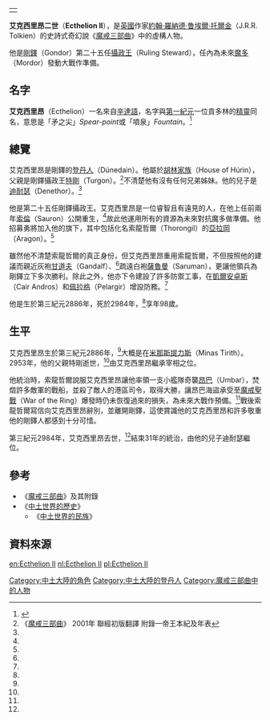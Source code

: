 {|align=right
|-
|{{Tolkienchar |
image_character = |
image_caption = |
Book(s) = 《[[魔戒三部曲|魔戒三部曲]]》<br/>《[[中土世界的歷史|中土世界的歷史]]》 |
character_name = 艾克西里昂二世 |
character_alias = |
character_title = [[剛鐸攝政王|剛鐸攝政王]] |
character_race = [[人類_(中土大陸)|人類]] [[登丹人|登丹人]] |
character_culture = [[胡林家族|胡林家族]] |
character_gender = 男性|
character_realm = [[剛鐸|剛鐸]] |
character_sub_realm = |
character_lifespan = 第三紀元2886年 - [[第三紀元|第三紀元]]2984年<ref name=autogenerated1>《中土世界的歷史》 Vol.12《中土世界的民族》 "The Heir of Elendil"</ref> |
character_weapon = | 
}}
|}
'''艾克西里昂二世'''（'''Ecthelion II'''），是[[英國|英國]]作家[[約翰·羅納德·鲁埃爾·托爾金|約翰·羅納德·鲁埃爾·托爾金]]（J.R.R. Tolkien）的史詩式奇幻說《[[魔戒三部曲|魔戒三部曲]]》中的虛構人物。

他是[[剛鐸|剛鐸]]（Gondor）第二十五任[[剛鐸攝政王|攝政王]]（Ruling Steward），任內為未來[[魔多|魔多]]（Mordor）發動大戰作準備。

==名字==
'''艾克西里昂'''（Ecthelion）一名來自[[辛達語|辛達語]]，名字與[[第一紀元|第一紀元]]一位貢多林的[[艾克希里昂|精靈]]同名，意思是「矛之尖」''Spear-point''或「噴泉」''Fountain''。<ref>{{Cite web |url=http://www.glyphweb.com/arda/e/ecthelionii.html |title=Encyclopedia of Arda: Ecthelion II |access-date=2011-10-27 |archive-date=2021-01-26 |archive-url=https://web.archive.org/web/20210126055553/http://www.glyphweb.com/arda/e/ecthelionii.html |dead-url=no }}</ref>

==總覽==
艾克西里昂是剛鐸的[[登丹人|登丹人]]（Dúnedain）。他屬於[[胡林家族|胡林家族]]（House of Húrin），父親是剛鐸攝政王[[特剛_(剛鐸宰相)|特剛]]（Turgon）。<ref name=autogenerated2>《[[魔戒三部曲|魔戒三部曲]]》 2001年 聯經初版翻譯 附錄一帝王本紀及年表</ref>不清楚他有沒有任何兄弟姊妹。他的兒子是[[迪耐瑟二世|迪耐瑟]]（Denethor）。<ref name=autogenerated2 />

他是第二十五任剛鐸攝政王。艾克西里昂是一位睿智且有遠見的人，在他上任前兩年[[索倫|索倫]]（Sauron）公開重生，<ref name=autogenerated1 />故此他運用所有的資源為未來對抗魔多做準備。他招募勇將加入他的旗下，其中包括化名索龍哲爾（Thorongil）的[[亞拉岡_(魔戒)|亞拉岡]]（Aragon）。<ref name=autogenerated2 />

雖然他不清楚索龍哲爾的真正身份，但艾克西里昂重用索龍哲爾，不但按照他的建議而親近灰袍[[甘道夫|甘道夫]]（Gandalf）、<ref name=autogenerated2 />疏遠白袍[[薩魯曼|薩魯曼]]（Saruman），更讓他領兵為剛鐸立下多次勝利。除此之外，他亦下令建設了許多防禦工事，在[[凱爾安卓斯|凱爾安卓斯]]（Cair Andros）和[[佩拉格|佩拉格]]（Pelargir）增設防務。<ref name=autogenerated1 />

他是生於第三紀元2886年，死於2984年，<ref name=autogenerated1 />享年98歲。

==生平==
艾克西里昂生於第三紀元2886年，<ref name=autogenerated1 />大概是在[[米那斯提力斯|米那斯提力斯]]（Minas Tirith）。2953年，他的父親特剛逝世，<ref name=autogenerated2 />由艾克西里昂繼承宰相之位。

他統治時，索龍哲爾說服艾克西里昂讓他率領一支小艦隊奇襲[[昂巴|昂巴]]（Umbar），焚燬許多敵軍的戰船，並殺了敵人的港區司令，取得大勝，讓昂巴海盜承受至[[魔戒聖戰|魔戒聖戰]]（War of the Ring）爆發時仍未恢復過來的損失，為未來大戰作預備。<ref name=autogenerated2 />戰後索龍哲爾寫信向艾克西里昂辭別，並離開剛鐸，這使賞識他的艾克西里昂和許多敬重他的剛鐸人都感到十分可惜。

第三紀元2984年，艾克西里昂去世，<ref name=autogenerated1 />結束31年的統治，由他的兒子迪耐瑟繼位。

==參考==
*《[[魔戒三部曲|魔戒三部曲]]》及其附錄
*《[[中土世界的歷史|中土世界的歷史]]》
**《[[中土世界的民族|中土世界的民族]]》

==資料來源==
{{reflist}}

{{剛鐸宰相及攝政王|[[特剛_(剛鐸宰相)|特剛]]|[[迪耐瑟二世|迪耐瑟二世]]|}}

[[Category:中土大陸的角色|Category:中土大陸的角色]]
[[Category:中土大陸的登丹人|Category:中土大陸的登丹人]]
[[Category:魔戒三部曲中的人物|Category:魔戒三部曲中的人物]]

[[en:Ecthelion_II|en:Ecthelion II]]
[[nl:Ecthelion_II|nl:Ecthelion II]]
[[pl:Ecthelion_II|pl:Ecthelion II]]